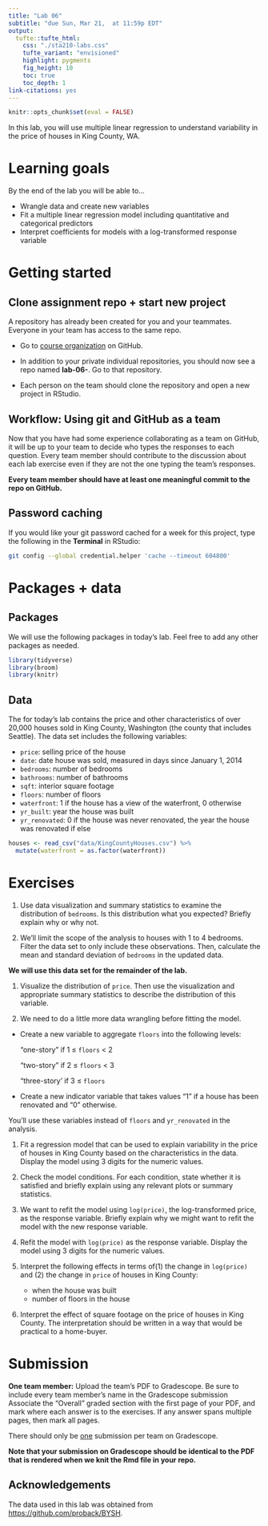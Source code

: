 ```yaml
---
title: "Lab 06" 
subtitle: "due Sun, Mar 21,  at 11:59p EDT"
output: 
  tufte::tufte_html:
    css: "./sta210-labs.css"
    tufte_variant: "envisioned"
    highlight: pygments
    fig_height: 10
    toc: true
    toc_depth: 1
link-citations: yes
---
```


```r
knitr::opts_chunk$set(eval = FALSE)
```

In this lab, you will use multiple linear regression to understand variability in the price of houses in King County, WA. 

# Learning goals

By the end of the lab you will be able to...

- Wrangle data and create new variables
- Fit a multiple linear regression model including quantitative and categorical predictors
- Interpret coefficients for models with a log-transformed response variable

# Getting started

## Clone assignment repo + start new project

A repository has already been created for you and your teammates. Everyone in your team has access to the same repo.

- Go to [course organization](https://www.github.com/sta210-sp21) on GitHub.

- In addition to your private individual repositories, you should now see a repo named **lab-06-**. Go to that repository.
  
- Each person on the team should clone the repository and open a new project in RStudio.

## Workflow: Using git and GitHub as a team

Now that you have had some experience collaborating as a team on GitHub, it will be up to your team to decide who types the responses to each question. Every team member should contribute to the discussion about each lab exercise even if they are not the one typing the team's responses. 

**Every team member should have at least one meaningful commit to the repo on GitHub.**

## Password caching

If you would like your git password cached for a week for this project, type the following in the **Terminal** in RStudio:

```bash
git config --global credential.helper 'cache --timeout 604800'
```

# Packages + data

## Packages

We will use the following packages in today's lab. Feel free to add any other packages as needed.

```r
library(tidyverse)
library(broom)
library(knitr)
```

## Data 

The for today's lab contains the price and other characteristics of over 20,000 houses sold in King County, Washington (the county that includes Seattle). The data set includes the following variables:

- `price`: selling price of the house
- `date`: date house was sold, measured in days since January 1, 2014
- `bedrooms`: number of bedrooms
- `bathrooms`: number of bathrooms
- `sqft`: interior square footage
- `floors`: number of floors
- `waterfront`: 1 if the house has a view of the waterfront, 0 otherwise
- `yr_built`: year the house was built
- `yr_renovated`: 0 if the house was never renovated, the year the house was renovated if else


```r
houses <- read_csv("data/KingCountyHouses.csv") %>%
  mutate(waterfront = as.factor(waterfront))
```

# Exercises 

1. Use data visualization and summary statistics to examine the distribution of `bedrooms`. Is this distribution what you expected? Briefly explain why or why not. 

1. We'll limit the scope of the analysis to houses with 1 to 4 bedrooms. Filter the data set to only include these observations. Then, calculate the mean and standard deviation of `bedrooms` in the updated data.

**We will use this data set for the remainder of the lab.**

1. Visualize the distribution of `price`. Then use the visualization and appropriate summary statistics to describe the distribution of this variable. 

1. We need to do a little more data wrangling before fitting the model. 
    
  - Create a new variable to aggregate `floors` into the following levels: 

    "one-story" if 1 $\leq$ `floors` $<$ 2

    "two-story" if  2 $\leq$ `floors` $<$ 3

    "three-story' if 3 $\leq$ `floors` 
    
  - Create a new indicator variable that takes values "1" if a house has been renovated and "0" otherwise. 
  
You'll use these variables instead of `floors` and `yr_renovated` in the analysis.

1. Fit a regression model that can be used to explain variability in the price of houses in King County based on the characteristics in the data. Display the model using 3 digits for the numeric values. 

1. Check the model conditions. For each condition, state whether it is satisfied and briefly explain using any relevant plots or summary statistics. 

1. We want to refit the model using `log(price)`, the log-transformed price, as the response variable. Briefly explain why we might want to refit the model with the new response variable. 

1. Refit the model with `log(price)` as the response variable. Display the model using 3 digits for the numeric values. 

1. Interpret the following effects in terms of(1) the change in `log(price)` and (2) the change in `price` of houses in King County: 

    - when the house was built
    - number of floors in the house

1. Interpret the effect of square footage on the price of houses in King County. The interpretation should be written in a way that would be practical to a home-buyer. 

# Submission

**One team member:** Upload the team's PDF to Gradescope. Be sure to include every team member's name in the Gradescope submission Associate the "Overall" graded section with the first page of your PDF, and mark where each answer is to the exercises. If any answer spans multiple pages, then mark all pages.

There should only be <u>one</u> submission per team on Gradescope.

**Note that your submission on Gradescope should be identical to the PDF that is rendered when we knit the Rmd file in your repo.** 


## Acknowledgements

The data used in this lab was obtained from [https://github.com/proback/BYSH](https://github.com/proback/BYSH).



